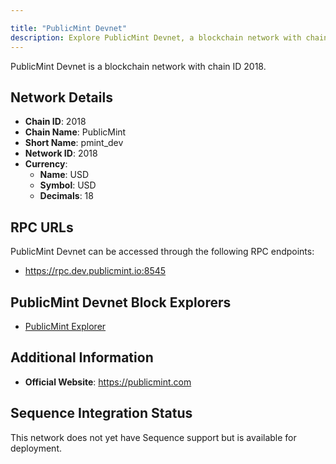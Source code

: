 ```yaml
---

title: "PublicMint Devnet"
description: Explore PublicMint Devnet, a blockchain network with chain ID 2018. Learn about its native currency, USD, and how to interact with the network.
---
```




PublicMint Devnet is a blockchain network with chain ID 2018.

## Network Details

- **Chain ID**: 2018
- **Chain Name**: PublicMint
- **Short Name**: pmint_dev
- **Network ID**: 2018
- **Currency**: 
  - **Name**: USD
  - **Symbol**: USD
  - **Decimals**: 18

## RPC URLs

PublicMint Devnet can be accessed through the following RPC endpoints:

- https://rpc.dev.publicmint.io:8545

## PublicMint Devnet Block Explorers

- [PublicMint Explorer](https://explorer.dev.publicmint.io)

## Additional Information

- **Official Website**: https://publicmint.com

## Sequence Integration Status

This network does not yet have Sequence support but is available for deployment.
